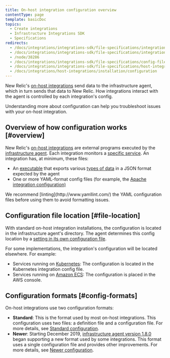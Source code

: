 ```yaml
---
title: On-host integration configuration overview
contentType: page
template: basicDoc
topics:
  - Create integrations
  - Infrastructure Integrations SDK
  - Specifications
redirects:
  - /docs/integrations/integrations-sdk/file-specifications/integration-configuration-file-specifications-agent-v180
  - /docs/integrations/integrations-sdk/file-specifications/integration-configuration-file-specifications-agent-v180-or-higher
  - /node/38286
  - /docs/integrations/integrations-sdk/file-specifications/config-file-overview
  - /docs/integrations/integrations-sdk/file-specifications/host-integration-configuration-overview
  - /docs/integrations/host-integrations/installation/configuration
---
```


New Relic's [on-host integrations](/docs/integrations/host-integrations/getting-started/introduction-host-integrations) send data to the infrastructure agent, which in turn sends that data to New Relic. How integrations interact with the agent is controlled by each integration's config.

Understanding more about configuration can help you troubleshoot issues with your on-host integration.

## Overview of how configuration works [#overview]

New Relic's [on-host integrations](/docs/integrations/host-integrations/getting-started/introduction-host-integrations) are external programs executed by the [infrastructure agent](/docs/infrastructure/install-configure-infrastructure/configuration/configure-infrastructure-agent). Each integration monitors a [specific service](/docs/integrations/host-integrations/host-integrations-list). An integration has, at minimum, these files:

* An [executable](https://docs.newrelic.com/docs/infrastructure/infrastructure-integrations/custom-integrations/create-integration-executable-file) that exports various [types of data](/docs/integrations/new-relic-integrations/get-started/introduction-infrastructure-integrations#data-types) in a JSON format expected by the agent
* One or more YAML-format config files (for example, the [Apache integration configuration)](/docs/integrations/host-integrations/host-integrations-list/kafka-monitoring-integration#config)

<Callout variant="important">
  We recommend [linting](http://www.yamllint.com/) the YAML configuration files before using them to avoid formatting issues.
</Callout>

## Configuration file location [#file-location]

With standard on-host integration installations, the configuration is located in the infrastructure agent's directory. The agent determines this config location by a [setting in its own configuration file](/docs/infrastructure/install-configure-manage-infrastructure/configuration/infrastructure-configuration-settings#plugin-dir).

For some implementations, the integration's configuration will be located elsewhere. For example:

* Services running on [Kubernetes](/docs/integrations/kubernetes-integration/link-apps-services/monitor-services-running-kubernetes): The configuration is located in the Kubernetes integration config file.
* Services running on [Amazon ECS](/docs/integrations/host-integrations/host-integrations-list/monitor-services-running-amazon-ecs): The configuration is placed in the AWS console.

## Configuration formats [#config-formats]

On-host integrations use two configuration formats:

* **Standard**: This is the format used by most on-host integrations. This configuration uses two files: a definition file and a configuration file. For more details, see [Standard configuration](/docs/integrations/host-integrations/configuration/host-integrations-standard-configuration-specs).
* **Newer**: Starting December 2019, [infrastructure agent version 1.8.0](/docs/release-notes/infrastructure-release-notes/infrastructure-agent-release-notes) began supporting a new format used by some integrations. This format uses a single configuration file and provides other improvements. For more details, see [Newer configuration](/docs/integrations/host-integrations/configuration/host-integrations-newer-configuration-format).
